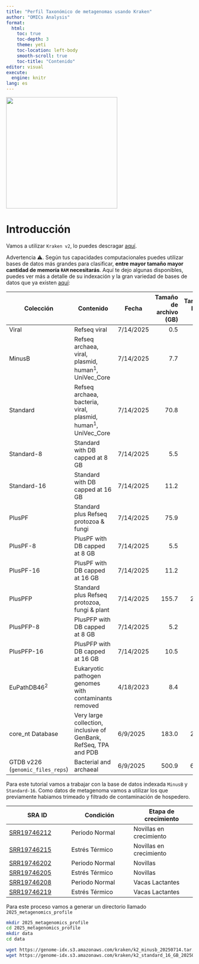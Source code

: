 ```yaml
---
title: "Perfil Taxonómico de metagenomas usando Kraken"
author: "OMICs Analysis"
format: 
  html:
    toc: true
    toc-depth: 3
    theme: yeti
    toc-location: left-body
    smooth-scroll: true
    toc-title: "Contenido"
editor: visual
execute:
  engine: knitr
lang: es
---
```


![](images/logo_OAN_for_white.png){fig-align="center" width="300"}

# Introducción

Vamos a utilizar `Kraken v2`, lo puedes descragar [aquí](https://ccb.jhu.edu/software/kraken/MANUAL.html).

Advertencia ⚠️. Según tus capacidades computacionales puedes utilizar bases de datos más grandes para clasificar, **entre mayor tamaño mayor cantidad de memoría `RAM` necesitarás**. Aquí te dejo algunas disponibles, puedes ver más a detalle de su indexación y la gran variedad de bases de datos que ya existen [aquí](https://benlangmead.github.io/aws-indexes/k2):

```{=html}
<table>
  <thead>
    <tr>
      <th>Colección</th>
      <th>Contenido</th>
      <th>Fecha</th>
      <th style="text-align: right">Tamaño de archivo (GB)</th>
      <th style="text-align: right">Tamaño Index (GB)</th>
      <th>HTTPS URL</th>
      <th>Inspeccionar</th>
      <th>Librería</th>
      <th>MD5</th>
    </tr>
  </thead>
  <tbody>
    <tr>
      <td>Viral</td>
      <td>Refseq viral</td>
      <td>7/14/2025</td>
      <td style="text-align: right">0.5</td>
      <td style="text-align: right">0.6</td>
      <td><a href="https://genome-idx.s3.amazonaws.com/kraken/k2_viral_20250714.tar.gz">.tar.gz</a></td>
      <td><a href="https://genome-idx.s3.amazonaws.com/kraken/viral_20250714/inspect.txt">.txt</a></td>
      <td><a href="https://genome-idx.s3.amazonaws.com/kraken/viral_20250714/library_report.tsv">.tsv</a></td>
      <td><a href="https://genome-idx.s3.amazonaws.com/kraken/viral_20250714/viral.md5">.md5</a></td>
    </tr>
    <tr>
      <td>MinusB</td>
      <td>Refseq archaea, viral, plasmid, human<sup>1</sup>, UniVec_Core</td>
      <td>7/14/2025</td>
      <td style="text-align: right">7.7</td>
      <td style="text-align: right">10.8</td>
      <td><a href="https://genome-idx.s3.amazonaws.com/kraken/k2_minusb_20250714.tar.gz">.tar.gz</a></td>
      <td><a href="https://genome-idx.s3.amazonaws.com/kraken/minusb_20250714/inspect.txt">.txt</a></td>
      <td><a href="https://genome-idx.s3.amazonaws.com/kraken/minusb_20250714/library_report.tsv">.tsv</a></td>
      <td><a href="https://genome-idx.s3.amazonaws.com/kraken/minusb_20250714/minusb.md5">.md5</a></td>
    </tr>
    <tr>
      <td>Standard</td>
      <td>Refseq archaea, bacteria, viral, plasmid, human<sup>1</sup>, UniVec_Core</td>
      <td>7/14/2025</td>
      <td style="text-align: right">70.8</td>
      <td style="text-align: right">91.8</td>
      <td><a href="https://genome-idx.s3.amazonaws.com/kraken/k2_standard_20250714.tar.gz">.tar.gz</a></td>
      <td><a href="https://genome-idx.s3.amazonaws.com/kraken/standard_20250714/inspect.txt">.txt</a></td>
      <td><a href="https://genome-idx.s3.amazonaws.com/kraken/standard_20250714/library_report.tsv">.tsv</a></td>
      <td><a href="https://genome-idx.s3.amazonaws.com/kraken/standard_20250714/standard.md5">.md5</a></td>
    </tr>
    <tr>
      <td>Standard-8</td>
      <td>Standard with DB capped at 8 GB</td>
      <td>7/14/2025</td>
      <td style="text-align: right">5.5</td>
      <td style="text-align: right">7.5</td>
      <td><a href="https://genome-idx.s3.amazonaws.com/kraken/k2_standard_08_GB_20250714.tar.gz">.tar.gz</a></td>
      <td><a href="https://genome-idx.s3.amazonaws.com/kraken/standard_08_GB_20250714/inspect.txt">.txt</a></td>
      <td><a href="https://genome-idx.s3.amazonaws.com/kraken/standard_08_GB_20250714/library_report.tsv">.tsv</a></td>
      <td><a href="https://genome-idx.s3.amazonaws.com/kraken/standard_08_GB_20250714/standard_08_GB.md5">.md5</a></td>
    </tr>
    <tr>
      <td>Standard-16</td>
      <td>Standard with DB capped at 16 GB</td>
      <td>7/14/2025</td>
      <td style="text-align: right">11.2</td>
      <td style="text-align: right">14.9</td>
      <td><a href="https://genome-idx.s3.amazonaws.com/kraken/k2_standard_16_GB_20250714.tar.gz">.tar.gz</a></td>
      <td><a href="https://genome-idx.s3.amazonaws.com/kraken/standard_16_GB_20250714/inspect.txt">.txt</a></td>
      <td><a href="https://genome-idx.s3.amazonaws.com/kraken/standard_16_GB_20250714/library_report.tsv">.tsv</a></td>
      <td><a href="https://genome-idx.s3.amazonaws.com/kraken/standard_16_GB_20250714/standard_16_GB.md5">.md5</a></td>
    </tr>
    <tr>
      <td>PlusPF</td>
      <td>Standard plus Refseq protozoa &amp; fungi</td>
      <td>7/14/2025</td>
      <td style="text-align: right">75.9</td>
      <td style="text-align: right">98.4</td>
      <td><a href="https://genome-idx.s3.amazonaws.com/kraken/k2_pluspf_20250714.tar.gz">.tar.gz</a></td>
      <td><a href="https://genome-idx.s3.amazonaws.com/kraken/pluspf_20250714/inspect.txt">.txt</a></td>
      <td><a href="https://genome-idx.s3.amazonaws.com/kraken/pluspf_20250714/library_report.tsv">.tsv</a></td>
      <td><a href="https://genome-idx.s3.amazonaws.com/kraken/pluspf_20250714/pluspf.md5">.md5</a></td>
    </tr>
    <tr>
      <td>PlusPF-8</td>
      <td>PlusPF with DB capped at 8 GB</td>
      <td>7/14/2025</td>
      <td style="text-align: right">5.5</td>
      <td style="text-align: right">7.5</td>
      <td><a href="https://genome-idx.s3.amazonaws.com/kraken/k2_pluspf_08_GB_20250714.tar.gz">.tar.gz</a></td>
      <td><a href="https://genome-idx.s3.amazonaws.com/kraken/pluspf_08_GB_20250714/inspect.txt">.txt</a></td>
      <td><a href="https://genome-idx.s3.amazonaws.com/kraken/pluspf_08_GB_20250714/library_report.tsv">.tsv</a></td>
      <td><a href="https://genome-idx.s3.amazonaws.com/kraken/pluspf_08_GB_20250714/pluspf_08_GB.md5">.md5</a></td>
    </tr>
    <tr>
      <td>PlusPF-16</td>
      <td>PlusPF with DB capped at 16 GB</td>
      <td>7/14/2025</td>
      <td style="text-align: right">11.2</td>
      <td style="text-align: right">14.9</td>
      <td><a href="https://genome-idx.s3.amazonaws.com/kraken/k2_pluspf_16_GB_20250714.tar.gz">.tar.gz</a></td>
      <td><a href="https://genome-idx.s3.amazonaws.com/kraken/pluspf_16_GB_20250714/inspect.txt">.txt</a></td>
      <td><a href="https://genome-idx.s3.amazonaws.com/kraken/pluspf_16_GB_20250714/library_report.tsv">.tsv</a></td>
      <td><a href="https://genome-idx.s3.amazonaws.com/kraken/pluspf_16_GB_20250714/pluspf_16_GB.md5">.md5</a></td>
    </tr>
    <tr>
      <td>PlusPFP</td>
      <td>Standard plus Refseq protozoa, fungi &amp; plant</td>
      <td>7/14/2025</td>
      <td style="text-align: right">155.7</td>
      <td style="text-align: right">210.6</td>
      <td><a href="https://genome-idx.s3.amazonaws.com/kraken/k2_pluspfp_20250714.tar.gz">.tar.gz</a></td>
      <td><a href="https://genome-idx.s3.amazonaws.com/kraken/pluspfp_20250714/inspect.txt">.txt</a></td>
      <td><a href="https://genome-idx.s3.amazonaws.com/kraken/pluspfp_20250714/library_report.tsv">.tsv</a></td>
      <td><a href="https://genome-idx.s3.amazonaws.com/kraken/pluspfp_20250714/pluspfp.md5">.md5</a></td>
    </tr>
    <tr>
      <td>PlusPFP-8</td>
      <td>PlusPFP with DB capped at 8 GB</td>
      <td>7/14/2025</td>
      <td style="text-align: right">5.2</td>
      <td style="text-align: right">7.5</td>
      <td><a href="https://genome-idx.s3.amazonaws.com/kraken/k2_pluspfp_08_GB_20250714.tar.gz">.tar.gz</a></td>
      <td><a href="https://genome-idx.s3.amazonaws.com/kraken/pluspfp_08_GB_20250714/inspect.txt">.txt</a></td>
      <td><a href="https://genome-idx.s3.amazonaws.com/kraken/pluspfp_08_GB_20250714/library_report.tsv">.tsv</a></td>
      <td><a href="https://genome-idx.s3.amazonaws.com/kraken/pluspfp_08_GB_20250714/pluspfp_08_GB.md5">.md5</a></td>
    </tr>
    <tr>
      <td>PlusPFP-16</td>
      <td>PlusPFP with DB capped at 16 GB</td>
      <td>7/14/2025</td>
      <td style="text-align: right">10.5</td>
      <td style="text-align: right">14.9</td>
      <td><a href="https://genome-idx.s3.amazonaws.com/kraken/k2_pluspfp_16_GB_20250714.tar.gz">.tar.gz</a></td>
      <td><a href="https://genome-idx.s3.amazonaws.com/kraken/pluspfp_16_GB_20250714/inspect.txt">.txt</a></td>
      <td><a href="https://genome-idx.s3.amazonaws.com/kraken/pluspfp_16_GB_20250714/library_report.tsv">.tsv</a></td>
      <td><a href="https://genome-idx.s3.amazonaws.com/kraken/pluspfp_16_GB_20250714/pluspfp_16_GB.md5">.md5</a></td>
    </tr>
    <tr>
      <td>EuPathDB46<sup>2</sup></td>
      <td>Eukaryotic pathogen genomes with contaminants removed</td>
      <td>4/18/2023</td>
      <td style="text-align: right">8.4</td>
      <td style="text-align: right">11</td>
      <td><a href="https://genome-idx.s3.amazonaws.com/kraken/k2_eupathdb48_20230407.tar.gz">.tar.gz</a></td>
      <td><a href="https://genome-idx.s3.amazonaws.com/kraken/k2_eupathdb48_20230407/kraken2inspect_output.txt">.txt</a></td>
      <td>N/A</td>
      <td>N/A</td>
    </tr>
    <tr>
      <td>core_nt Database</td>
      <td>Very large collection, inclusive of GenBank, RefSeq, TPA and PDB</td>
      <td>6/9/2025</td>
      <td style="text-align: right">183.0</td>
      <td style="text-align: right">238.2</td>
      <td><a href="https://genome-idx.s3.amazonaws.com/kraken/k2_core_nt_20250609.tar.gz">.tar.gz</a></td>
      <td><a href="https://genome-idx.s3.amazonaws.com/kraken/core_nt_20250609/inspect.txt">.txt</a></td>
      <td><a href="https://genome-idx.s3.amazonaws.com/kraken/core_nt_20250609/library_report.tsv">.tsv</a></td>
      <td><a href="https://genome-idx.s3.amazonaws.com/kraken/core_nt_20250609/core_nt.md5">.md5</a></td>
    </tr>
    <tr>
      <td>GTDB v226 (<code class="language-plaintext highlighter-rouge">genomic_files_reps</code>)</td>
      <td>Bacterial and archaeal</td>
      <td>6/9/2025</td>
      <td style="text-align: right">500.9</td>
      <td style="text-align: right">644.0</td>
      <td><a href="https://genome-idx.s3.amazonaws.com/kraken/k2_gtdb_genome_reps_20250609.tar.gz">.tar.gz</a></td>
      <td><a href="https://genome-idx.s3.amazonaws.com/kraken/gtdb_genome_reps_20250609/inspect.txt">.txt</a></td>
      <td><a href="https://genome-idx.s3.amazonaws.com/kraken/gtdb_genome_reps_20250609/library_report.tsv">.tsv</a></td>
      <td><a href="https://genome-idx.s3.amazonaws.com/kraken/gtdb_genome_reps_20250609/gtdb_genome_reps.md5">.md5</a></td>
    </tr>
  </tbody>
</table>
```

Para este tutorial vamos a trabajar con la base de datos indexada `MinusB` y `Standard-16`. Como datos de metagenoma vamos a utilizar los que previamente habiamos trimeado y filtrado de contaminación de hospedero.

| SRA ID | Condición | Etapa de crecimiento |
|------------------------|------------------------|------------------------|
| [SRR19746212](https://trace.ncbi.nlm.nih.gov/Traces/sra?run=SRR19746212) | Periodo Normal | Novillas en crecimiento |
| [SRR19746215](https://trace.ncbi.nlm.nih.gov/Traces/sra?run=SRR19746215) | Estrés Térmico | Novillas en crecimiento |
| [SRR19746202](https://trace.ncbi.nlm.nih.gov/Traces/sra?run=SRR19746202) | Periodo Normal | Novillas |
| [SRR19746205](https://trace.ncbi.nlm.nih.gov/Traces/sra?run=SRR19746205) | Estrés Térmico | Novillas |
| [SRR19746208](https://trace.ncbi.nlm.nih.gov/Traces/sra?run=SRR19746208) | Periodo Normal | Vacas Lactantes |
| [SRR19746219](https://trace.ncbi.nlm.nih.gov/Traces/sra?run=SRR19746219) | Estrés Térmico | Vacas Lactantes |

Para este proceso vamos a generar un directorio llamado `2025_metagenomics_profile`

```bash
mkdir 2025_metagenomics_profile
cd 2025_metagenomics_profile
mkdir data
cd data
```

```bash
wget https://genome-idx.s3.amazonaws.com/kraken/k2_minusb_20250714.tar.gz
wget https://genome-idx.s3.amazonaws.com/kraken/k2_standard_16_GB_20250714.tar.gz
```
